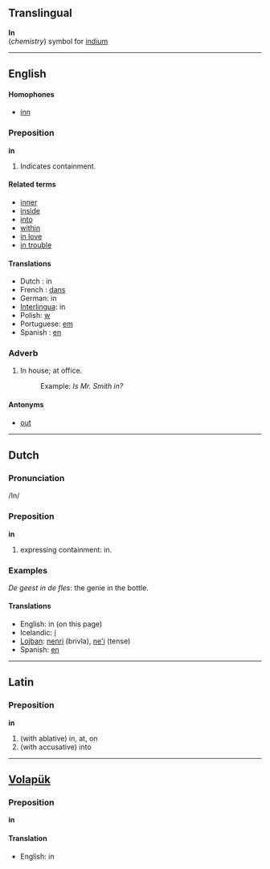 ==Translingual==

'''In'''<br>(''chemistry'') symbol for [[indium]]

----
==English==
====Homophones====
*[[inn]]

===Preposition===
'''in'''

#Indicates containment.

====Related terms====
*[[inner]]
*[[inside]]
*[[into]]
*[[within]]
*[[in love]]
*[[in trouble]]

====Translations====
*Dutch : in
*French : [[dans]]
*German: in
*[[Interlingua]]: in
*Polish: [[w]]
*Portuguese: [[em]]
*Spanish : [[en]]

===Adverb===
#In house; at office.
#:Example: ''Is Mr. Smith in?''

====Antonyms====
*[[out]]

----
== Dutch ==
===Pronunciation===
/In/ 

===Preposition===
'''in'''

# expressing containment: in.

=== Examples ===

''De geest in de fles'': the genie in the bottle.

==== Translations ====
* English: in (on this page)
* Icelandic: [[í]]
* [[Lojban]]: [[nenri]] (brivla), [[ne'i]] (tense)
* Spanish: [[en]]
----
==Latin==
===Preposition===
'''in'''

#(with ablative) in, at, on
#(with accusative) into
----
==[[Volapük]]==
===Preposition===
'''in'''

====Translation====
* English: in